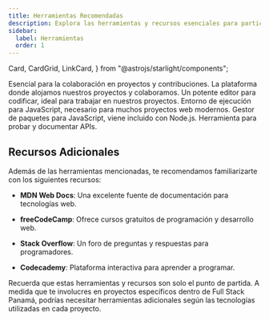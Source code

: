```yaml
---
title: Herramientas Recomendadas
description: Explora las herramientas y recursos esenciales para participar en los proyectos y colaboraciones de nuestra comunidad.
sidebar:
  label: Herramientas
  order: 1
---
```

  Card,
  CardGrid,
  LinkCard,
} from "@astrojs/starlight/components";

<CardGrid>
  <Card title="Git" icon="seti:git">
    Esencial para la colaboración en proyectos y contribuciones.
    <LinkCard title="Descargar Git" href="https://git-scm.com/downloads" />
  </Card>
  <Card title="GitHub" icon="seti:github">
    La plataforma donde alojamos nuestros proyectos y colaboramos.
    <LinkCard title="Unirse a GitHub" href="https://github.com/join" />
  </Card>
  <Card title="Visual Studio Code (VS Code)" icon="seti:notebook">
    Un potente editor para codificar, ideal para trabajar en nuestros proyectos.
    <LinkCard title="Descargar VS Code" href="https://code.visualstudio.com/Download" />
  </Card>
  <Card title="Node.js" icon="seti:nodejs">
    Entorno de ejecución para JavaScript, necesario para muchos proyectos web modernos.
    <LinkCard title="Descargar Node.js" href="https://nodejs.org/es/download/" />
  </Card>
  <Card title="npm (Node Package Manager)" icon="seti:npm">
    Gestor de paquetes para JavaScript, viene incluido con Node.js.
    <LinkCard title="Documentación de npm" href="https://docs.npmjs.com/" />
  </Card>
  <Card title="Postman" icon="seti:postman">
    Herramienta para probar y documentar APIs.
    <LinkCard title="Descargar Postman" href="https://www.postman.com/downloads/" />
  </Card>
</CardGrid>

## Recursos Adicionales

Además de las herramientas mencionadas, te recomendamos familiarizarte con los siguientes recursos:

- **MDN Web Docs**: Una excelente fuente de documentación para tecnologías web.
  <LinkCard title="Visitar MDN Web Docs" href="https://developer.mozilla.org/es/" />

- **freeCodeCamp**: Ofrece cursos gratuitos de programación y desarrollo web.
  <LinkCard title="Explorar freeCodeCamp" href="https://www.freecodecamp.org/espanol/" />

- **Stack Overflow**: Un foro de preguntas y respuestas para programadores.
  <LinkCard title="Visitar Stack Overflow" href="https://es.stackoverflow.com/" />

- **Codecademy**: Plataforma interactiva para aprender a programar.
  <LinkCard title="Explorar Codecademy" href="https://www.codecademy.com/" />

Recuerda que estas herramientas y recursos son solo el punto de partida. A medida que te involucres en proyectos específicos dentro de Full Stack Panamá, podrías necesitar herramientas adicionales según las tecnologías utilizadas en cada proyecto.
